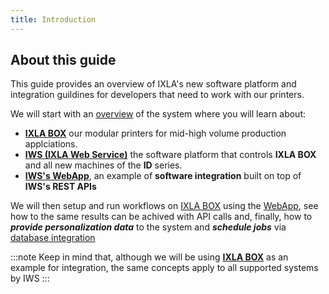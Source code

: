 ```yaml
---
title: Introduction
---
```


<!-- links  -->
[box]:./system-overview#ixla-box
[iws]:./system-overivew#iws-ixla-web-service
[webapp]:./system-overview#iwss-webapp
<!-- end links  -->

## About this guide 

This guide provides an overview of IXLA's new software platform and integration guildines for developers that need to work with our printers.

We will start with an [overview](./system-overview/) of the system where you will learn about: 

* **[IXLA BOX][box]** our modular printers for mid-high volume production applciations. 
* **[IWS (IXLA Web Service)](./iws)** the software platform that controls **IXLA BOX** and all new machines of the **ID** series. 
* **[IWS's WebApp][webapp]**, an example of **software integration** built on top of **IWS's REST APIs**

We will then setup and run workflows on [IXLA BOX][box] using the [WebApp][webapp], see how to the same results can be achived with API calls and, finally, 
how to ***provide personalization data*** to the system and ***schedule jobs*** via [database integration](/docs/setup-and-integration/database-integration)

<!-- 

The following concepts will be explained as we encounter them during the integration process: 

* **[SAMLight][samlight]** 
* **[SJF Files][samlight]** 
* **[Entities][samlight]** 
* **[Layouts](./)**
* **[Job Templates](./)**
* **[Data sources](./)**
* **[Data Exchange Tables](./)**
* **[XY Auto-Positioning](./)**
* **[OCR](./)**
* **[Personalization Workflows](./)**
* **[The Workflow Scheduler](./)**
* **[REST APIs & Swagger](./)** 

-->

:::note
Keep in mind that, although we will be using **[IXLA BOX][box]** as an example for integration, the same concepts apply to all supported systems by IWS
:::